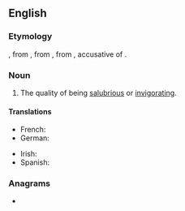 ==English==

===Etymology===
{{PIE root|en|solh₂}}
{{suffix|en|salubrious|alt1=salubr(ious)|ity}}, from {{inh|en|enm|salubrite|salubritē}}, from {{der|en|fro|salubrité}}, from {{der|en|la|salūbritātem}}, accusative of {{m|la|salūbritās}}.

===Noun===
{{en-noun|~}}

# The quality of being [[salubrious]] or [[invigorating]].

====Translations====
{{trans-top|The quality of being salubrious}}
* French: {{t+|fr|salubrité|f}}
* German: {{t|de|Heilsamkeit|f}}
{{trans-mid}}
* Irish: {{t|ga|folláine|f}}
* Spanish: {{t|es|salubridad|f}}
{{trans-bottom}}

===Anagrams===
* {{anagrams|en|a=abilrstuy|rubytails}}